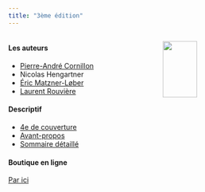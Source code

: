 ```yaml
---
title: "3ème édition"
---
```


:::: {.columns}

::: {.column width="60%"}
#### Les auteurs

-   [Pierre-André Cornillon](https://perso.univ-rennes2.fr/pierre-andre.cornillon)
-   Nicolas Hengartner
-   [Éric Matzner-Løber](https://www.researchgate.net/profile/E-Matzner-Lober)
-   [Laurent Rouvière](https://www.researchgate.net/profile/E-Matzner-Lober)

#### Descriptif

-   [4e de couverture](quatriemeV3.pdf)
-   [Avant-propos]()
-   [Sommaire détaillé]()

#### Boutique en ligne

[Par ici](https://laboutique.edpsciences.fr/produit/1335/9782759831463/regression-avec-r)
:::

::: {.column width="40%"}
![](couverture_v3.jpg){width=60%}
:::

::::